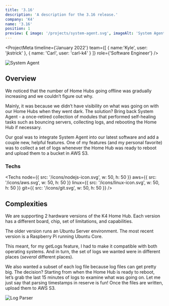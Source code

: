 ```yaml
---
title: '3.16'
description: 'A description for the 3.16 release.'
company: 'K4'
name: '3.16'
position: 1
preview: { image: '/projects/system-agent.svg', imageAlt: 'System Agent' }
---
```


<ProjectMeta
  timeline={'January 2022'}
  team={[
    {
      name:'Kyle', 
      user: 'jkstrick'
    }, 
    {
      name: 'Carl',
      user: 'carl-k4'
    }
  ]}
  role={'Software Engineer'}
/>

<Image 
  src='/projects/system-agent.svg'
  alt='System Agent'
  width={1200}
  height={650}
  loading='lazy'
  className='mx-auto'
/>


## Overview

We noticed that the number of Home Hubs going offline was gradually increasing and we couldn’t figure out why.

Mainly, it was because we didn’t have visibility on what was going on with our Home Hubs when they went dark. The solution? Bring back System Agent - a once-retired collection of modules that performed self-healing tasks such as bouncing servers, collecting logs, and rebooting the Home Hub if necessary.

Our goal was to integrate System Agent into our latest software and add a couple new, helpful features. One of my features (and my personal favorite) was to collect a set of logs whenever the Home Hub was ready to reboot and upload them to a bucket in AWS S3.

### Techs

<Techs
  node={{ src: '/icons/nodejs-icon.svg', w: 50, h: 50 }}
  aws={{ src: '/icons/aws.svg', w: 50, h: 50 }}
  linux={{ src: '/icons/linux-icon.svg', w: 50, h: 50 }}
  git={{ src: '/icons/git.svg', w: 50, h: 50 }}
/>

## Complexities

We are supporting 2 hardware versions of the K4 Home Hub. Each version has a different board, chip, set of limitations, and capabilities.

The older version runs an Ubuntu Server environment. The most recent version is a Raspberry Pi running Ubuntu Core.

This meant, for my getLogs feature, I had to make it compatible with both operating systems. And in turn, the set of logs we wanted were in different places (_several_ different places).

We also wanted a subset of each log file because log files can get pretty big. The decision? Starting from when the Home Hub is ready to reboot, let’s grab the last 15 minutes of logs to examine what was going on. Let me just say that parsing timestamps in reserve is fun! Once the files are written, upload them to AWS S3.

<Image 
  src='/projects/log-parser.svg'
  alt='Log Parser'
  width={1200}
  height={650}
  loading='lazy'
  className='mx-auto'
/>
